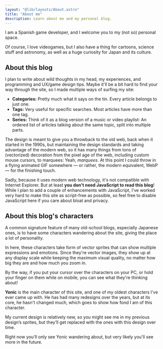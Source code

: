---
layout: "@lib/layouts/About.astro"
title: "About me"
description: Learn about me and my personal blog.
---

I am a Spanish game developer, and I welcome you to my (not so) personal space.

Of course, I love videogames, but I also have a thing for cartoons, science stuff and astronomy, 
as well as a huge curiosity for Japan and its culture.

## About this blog

I plan to write about wild thoughts in my head, my experiences, and
programming and UX/game design tips. Maybe it'll be a bit hard to find your
way through the site, so I made multiple ways of surfing my site:

* **Categories:** Pretty much what it says on the tin. Every article belongs to just one.
* **Tags:** Very useful for specific searches. Most articles have more than one tag.
* **Series:** Think of it as a blog version of a music or video playlist:
An ordered list of articles talking about the same topic, split into
multiple parts.

The design is meant to give you a throwback to the old web, back when it started
in the 1990s, but maintaining the design standards and taking advantage of
the modern web, so it has many things from tons of (vectorized) decoration from
the pixel age of the web, including custom mouse cursors, to marquees: Yeah, *marquees*.
At this point I could throw in a flying animated GIF somewhere
&mdash; or rather, the modern equivalent, WebP &mdash; for the finishing touch.

Sadly, because it uses modern web technology, it's not compatible with Internet Explorer.
But at least **you don't need JavaScript to read this blog**!
While I plan to add a couple of enhancements with JavaScript,
I've worked very hard to make this site as script-free as possible, so feel free
to disable JavaScript here if you care about bloat and privacy.

## About this blog's characters

A common signature feature of many old-school blogs, especially Japanese ones,
is to have some characters wandering about the site, giving the place a lot of personality.

In here, these characters take form of vector sprites that can show multiple expressions and emotions.
Since they're vector images, they show up at any display scale while keeping the maximum visual quality,
no matter how big they are and how much you zoom in.

By the way, if you put your cursor over the characters on your PC, or hold your finger on them while on mobile,
you can see what they're thinking about!

**Yonic** is the main character of this site, and one of my oldest characters I've ever came up with.
He has had many redesigns over the years, but at its core, he hasn't changed much,
which goes to show how fond I am of this character.

<TextBubble position="bottom" alignment="far" theme="yonic">
    My current design is relatively new, so you might see me in my previous design’s sprites, 
    but they’ll get replaced with the ones with this design over time.
</TextBubble>
<Chara name="yonic" set="summer" sprite="normal" thoughts="Yonic is happy to see you!" />

Right now you'll only see Yonic wandering about, but very likely you'll see more in the future.